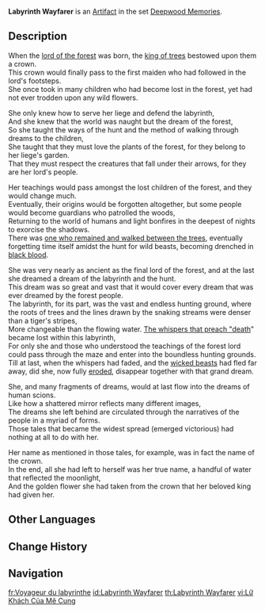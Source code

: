 {{Artifact Infobox
|image = Item Labyrinth Wayfarer.png
|set   = Deepwood Memories
|piece = Flower of Life
}}
{{Description|This lovely gold-plated flower was plucked from the crown of the ruler of the forest.}}
'''Labyrinth Wayfarer''' is an [[Artifact]] in the set [[Deepwood Memories]].

==Description==
When the [[Viaghara|lord of the forest]] was born, the [[Greater Lord Rukkhadevata|king of trees]] bestowed upon them a crown.<br />
This crown would finally pass to the first maiden who had followed in the lord's footsteps.<br />
She once took in many children who had become lost in the forest, yet had not ever trodden upon any wild flowers.

She only knew how to serve her liege and defend the labyrinth,<br />
And she knew that the world was naught but the dream of the forest,<br />
So she taught the ways of the hunt and the method of walking through dreams to the children,<br />
She taught that they must love the plants of the forest, for they belong to her liege's garden.<br />
That they must respect the creatures that fall under their arrows, for they are her lord's people.

Her teachings would pass amongst the lost children of the forest, and they would change much.<br />
Eventually, their origins would be forgotten altogether, but some people would become guardians who patrolled the woods,<br />
Returning to the world of humans and light bonfires in the deepest of nights to exorcise the shadows.<br />
There was [[Viridescent|one who remained and walked between the trees]], eventually forgetting time itself amidst the hunt for wild beasts, becoming drenched in [[Abyss|black blood]].

She was very nearly as ancient as the final lord of the forest, and at the last she dreamed a dream of the labyrinth and the hunt.<br />
This dream was so great and vast that it would cover every dream that was ever dreamed by the forest people.<br />
The labyrinth, for its part, was the vast and endless hunting ground, where the roots of trees and the lines drawn by the snaking streams were denser than a tiger's stripes,<br />
More changeable than the flowing water. [[The Withering|The whispers that preach "death]]" became lost within this labyrinth,<br />
For only she and those who understood the teachings of the forest lord could pass through the maze and enter into the boundless hunting grounds.<br />
Till at last, when the whispers had faded, and the [[Riftwolf|wicked beasts]] had fled far away, did she, now fully [[Erosion|eroded]], disappear together with that grand dream.

She, and many fragments of dreams, would at last flow into the dreams of human scions.<br />
Like how a shattered mirror reflects many different images,<br />
The dreams she left behind are circulated through the narratives of the people in a myriad of forms.<br />
Those tales that became the widest spread (emerged victorious) had nothing at all to do with her.

Her name as mentioned in those tales, for example, was in fact the name of the crown.<br />
In the end, all she had left to herself was her true name, a handful of water that reflected the moonlight,<br />
And the golden flower she had taken from the crown that her beloved king had given her.

==Other Languages==
{{Other Languages
|en      = Labyrinth Wayfarer
|zhs     = 迷宫的游人
|zhs_rm  = Mígōng de Yóurén
|zht     = 迷宮的遊人
|zht_rm  = Mígōng de Yóurén
|zh_tl   = 
|ja      = 迷宮の遊客
|ja_rm   = Meikyuu no Yuukake
|ja_tl   = Sightseer of the Labyrinth
|ko      = 미궁의 유객
|ko_rm   = Migung-ui Yugaek
|ko_tl   = Tourist of Labyrinth
|es      = Visitante del Laberinto
|es_tl   = Labyrinth Visitor
|fr      = Voyageur du labyrinthe
|fr_tl   = Traveler of the Labyrinth
|ru      = Странник лабиринта
|ru_tl   = Wanderer of the Labyrinth
|th      = Labyrinth Wayfarer
|vi      = Lữ Khách Của Mê Cung
|vi_tl   = Traveler of the Labyrinth
|de      = Besucher des Labyrinths
|de_tl   = Visitor of the Labyrinth
|id      = Labyrinth Wayfarer
|pt      = Visitante do Labirinto
|pt_tl   = Labyrinth Visitor
|tr      = Labirent Gezgini
|tr_tl   = 
|it      = Viandante del labirinto
|it_tl   = 
}}

==Change History==
{{Change History|3.0}}

==Navigation==
{{Artifact Set Navbox|Deepwood Memories}}

[[fr:Voyageur du labyrinthe]]
[[id:Labyrinth Wayfarer]]
[[th:Labyrinth Wayfarer]]
[[vi:Lữ Khách Của Mê Cung]]